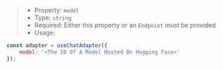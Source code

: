 > * Property: `model`
> * Type: `string`
> * Required: Either this property or an `Endpoint` must be provided
> * Usage:

```js
const adapter = useChatAdapter({
    model: '<The ID Of A Model Hosted On Hugging Face>'
});
```
